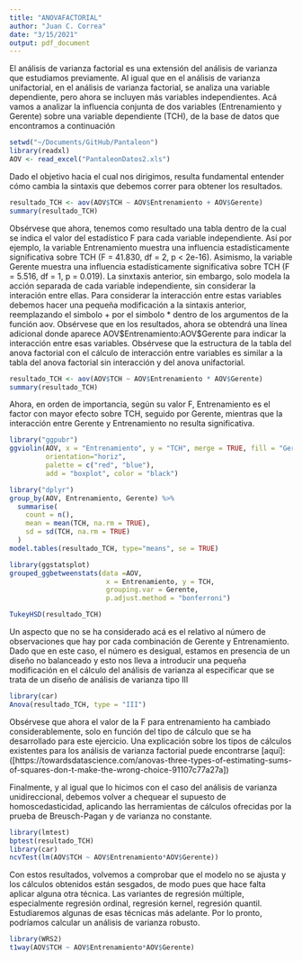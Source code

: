 ```yaml
---
title: "ANOVAFACTORIAL"
author: "Juan C. Correa"
date: "3/15/2021"
output: pdf_document
---
```


El análisis de varianza factorial es una extensión del análisis de varianza que estudiamos previamente. Al igual que en el análisis de varianza unifactorial, en el análisis de varianza factorial, se analiza una variable dependiente, pero ahora se incluyen más variables independientes. Acá vamos a analizar la influencia conjunta de dos variables (Entrenamiento y Gerente) sobre una variable dependiente (TCH), de la base de datos que encontramos a continuación

```r
setwd("~/Documents/GitHub/Pantaleon")
library(readxl)
AOV <- read_excel("PantaleonDatos2.xls")
```

Dado el objetivo hacia el cual nos dirigimos, resulta fundamental entender cómo cambia la sintaxis que debemos correr para obtener los resultados.

```r
resultado_TCH <- aov(AOV$TCH ~ AOV$Entrenamiento + AOV$Gerente)
summary(resultado_TCH)
```

Obsérvese que ahora, tenemos como resultado una tabla dentro de la cual se indica el valor del estadístico F para cada variable independiente. Así por ejemplo, la variable Entrenamiento muestra una influencia estadísticamente significativa sobre TCH (F = 41.830, df = 2, p < 2e-16). Asimismo, la variable Gerente muestra una influencia estadísticamente significativa sobre TCH (F = 5.516, df = 1, p = 0.019). La sinxtaxis anterior, sin embargo, solo modela la acción separada de cada variable independiente, sin considerar la interación entre ellas. Para considerar la interacción entre estas variables debemos hacer una pequeña modificación a la sintaxis anterior, reemplazando el simbolo + por el simbolo * dentro de los argumentos de la función aov. Obsérvese que en los resultados, ahora se obtendrá una línea adicional donde aparece AOV\$Entrenamiento:AOV\$Gerente para indicar la interacción entre esas variables. Obsérvese que la estructura de la tabla del anova factorial con el cálculo de interacción entre variables es similar a la tabla del anova factorial sin interacción y del anova unifactorial.

```r
resultado_TCH <- aov(AOV$TCH ~ AOV$Entrenamiento * AOV$Gerente)
summary(resultado_TCH)
```

Ahora, en orden de importancia, según su valor F, Entrenamiento es el factor con mayor efecto sobre TCH, seguido por Gerente, mientras que la interacción entre Gerente y Entrenamiento no resulta significativa.

```r
library("ggpubr")
ggviolin(AOV, x = "Entrenamiento", y = "TCH", merge = TRUE, fill = "Gerente",
         orientation="horiz",
         palette = c("red", "blue"), 
         add = "boxplot", color = "black")
```


```r
library("dplyr")
group_by(AOV, Entrenamiento, Gerente) %>%
  summarise(
    count = n(),
    mean = mean(TCH, na.rm = TRUE),
    sd = sd(TCH, na.rm = TRUE)
  )
model.tables(resultado_TCH, type="means", se = TRUE)
```



```r
library(ggstatsplot)
grouped_ggbetweenstats(data =AOV,
                        x = Entrenamiento, y = TCH,
                        grouping.var = Gerente,
                        p.adjust.method = "bonferroni")
```


```r
TukeyHSD(resultado_TCH)
```


Un aspecto que no se ha considerado acá es el relativo al número de observaciones que hay por cada combinación de Gerente y Entrenamiento. Dado que en este caso, el número es desigual, estamos en presencia de un diseño no balanceado y esto nos lleva a introducir una pequeña modificación en el cálculo del análisis de varianza al especificar que se trata de un diseño de análisis de varianza tipo III


```r
library(car)
Anova(resultado_TCH, type = "III")
```

Obsérvese que ahora el valor de la F para entrenamiento ha cambiado considerablemente, solo en función del tipo de cálculo que se ha desarrollado para este ejercicio. Una explicación sobre los tipos de cálculos existentes para los análisis de varianza factorial puede encontrarse [aquí]: ([https://towardsdatascience.com/anovas-three-types-of-estimating-sums-of-squares-don-t-make-the-wrong-choice-91107c77a27a])

Finalmente, y al igual que lo hicimos con el caso del análisis de varianza unidireccional, debemos volver a chequear el supuesto de homoscedasticidad, aplicando las herramientas de cálculos ofrecidas por la prueba de Breusch-Pagan y de varianza no constante.

```r
library(lmtest)
bptest(resultado_TCH)
library(car)
ncvTest(lm(AOV$TCH ~ AOV$Entrenamiento*AOV$Gerente))
```

Con estos resultados, volvemos a comprobar que el modelo no se ajusta y los cálculos obtenidos están sesgados, de modo pues que hace falta aplicar alguna otra técnica. Las variantes de regresión múltiple, especialmente regresión ordinal, regresión kernel, regresión quantil. Estudiaremos algunas de esas técnicas más adelante. Por lo pronto, podríamos calcular un análisis de varianza robusto.

```r
library(WRS2)
t1way(AOV$TCH ~ AOV$Entrenamiento*AOV$Gerente)
```

